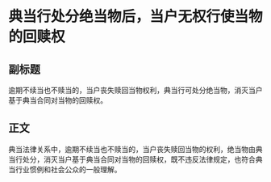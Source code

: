 # 典当行处分绝当物后，当户无权行使当物的回赎权
## 副标题
逾期不续当也不赎当的，当户丧失赎回当物权利，典当行可处分绝当物，消灭当户基于典当合同对当物的回赎权。
## 正文
典当法律关系中，逾期不续当也不赎当的，当户丧失赎回当物的权利，绝当物由典当行处分，消灭当户基于典当合同对当物的回赎权，既不违反法律规定，也符合典当行业惯例和社会公众的一般理解。